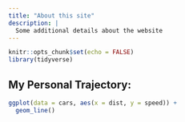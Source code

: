```yaml
---
title: "About this site"
description: |
  Some additional details about the website
---
```


```r
knitr::opts_chunk$set(echo = FALSE)
library(tidyverse)
```


## My Personal Trajectory:

```r
ggplot(data = cars, aes(x = dist, y = speed)) +
  geom_line()
```


